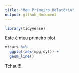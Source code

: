 ```yaml
---
title: "Meu Primeiro Relatório"
output: github_document
---
```




```r
library(tidyverse)

```

Este é meu primeiro plot

```r
mtcars %>% 
  ggplot(aes(mpg,cyl)) +
  geom_line()
```


Tchau!!!



